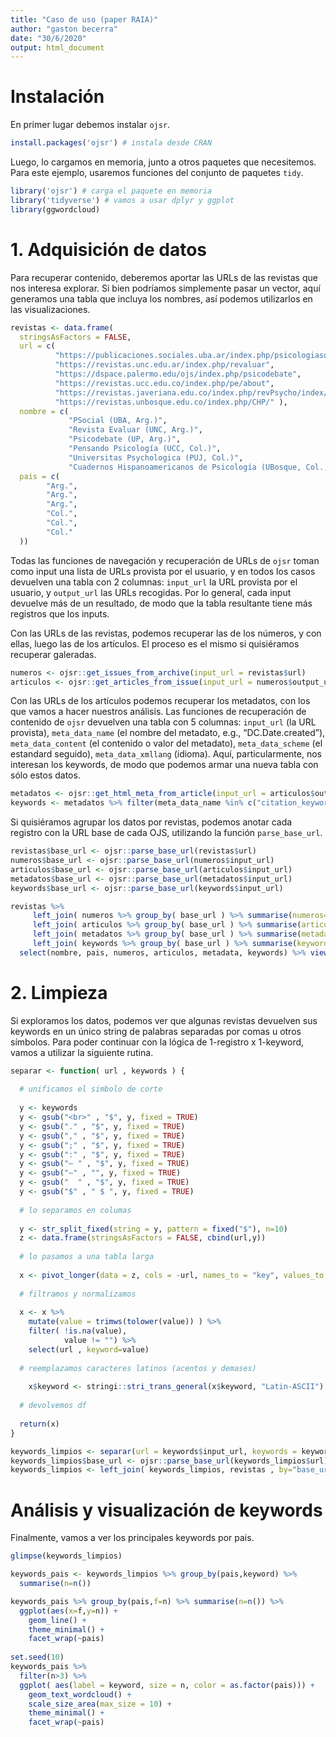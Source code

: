 ```yaml
---
title: "Caso de uso (paper RAIA)"
author: "gaston becerra"
date: "30/6/2020"
output: html_document
---
```


# Instalación

En primer lugar debemos instalar `ojsr`. 

```r

install.packages('ojsr') # instala desde CRAN

```

Luego, lo cargamos en memoria, junto a otros paquetes que necesitemos. 
Para este ejemplo, usaremos funciones del conjunto de paquetes `tidy`.

```r

library('ojsr') # carga el paquete en memoria
library('tidyverse') # vamos a usar dplyr y ggplot
library(ggwordcloud)
```

# 1. Adquisición de datos

Para recuperar contenido, deberemos aportar las URLs de las revistas que nos interesa explorar. Si bien podríamos simplemente pasar un vector, aquí generamos una tabla que incluya los nombres, así podemos utilizarlos en las visualizaciones.

```r

revistas <- data.frame(
  stringsAsFactors = FALSE,
  url = c(
          "https://publicaciones.sociales.uba.ar/index.php/psicologiasocial",
          "https://revistas.unc.edu.ar/index.php/revaluar",
          "https://dspace.palermo.edu/ojs/index.php/psicodebate",
          "https://revistas.ucc.edu.co/index.php/pe/about",
          "https://revistas.javeriana.edu.co/index.php/revPsycho/index/",
          "https://revistas.unbosque.edu.co/index.php/CHP/" ),
  nombre = c(
             "PSocial (UBA, Arg.)",
             "Revista Evaluar (UNC, Arg.)",
             "Psicodebate (UP, Arg.)",
             "Pensando Psicología (UCC, Col.)",
             "Universitas Psychologica (PUJ, Col.)",
             "Cuadernos Hispanoamericanos de Psicología (UBosque, Col.)" ),
  pais = c(
        "Arg.",
        "Arg.",
        "Arg.",
        "Col.",
        "Col.",
        "Col."
  ))

```

Todas las funciones de navegación y recuperación de URLs de `ojsr` toman como input una lista de URLs provista por el usuario, y en todos los casos devuelven una tabla con 2 columnas: `input_url` la URL provista por el usuario, y `output_url` las URLs recogidas. Por lo general, cada input devuelve más de un resultado, de modo que la tabla resultante tiene más registros que los inputs. 

Con las URLs de las revistas, podemos recuperar las de los números, y con ellas, luego las de los artículos. El proceso es el mismo si quisiéramos recuperar galeradas.

```r

numeros <- ojsr::get_issues_from_archive(input_url = revistas$url)
articulos <- ojsr::get_articles_from_issue(input_url = numeros$output_url)

```

Con las URLs de los artículos podemos recuperar los metadatos, con los que vamos a hacer nuestros análisis. Las funciones de recuperación de contenido de `ojsr` devuelven una tabla con 5 columnas: `input_url` (la URL provista), `meta_data_name` (el nombre del metadato, e.g., “DC.Date.created”), `meta_data_content` (el contenido o valor del metadato), `meta_data_scheme` (el estandard seguido), `meta_data_xmllang` (idioma). Aquí, particularmente, nos interesan los keywords, de modo que podemos armar una nueva tabla con sólo estos datos.


```r

metadatos <- ojsr::get_html_meta_from_article(input_url = articulos$output_url)
keywords <- metadatos %>% filter(meta_data_name %in% c("citation_keywords", "keywords") )

```

Si quisiéramos agrupar los datos por revistas, podemos anotar cada registro con la URL base de cada OJS, utilizando la función `parse_base_url`.

```r

revistas$base_url <- ojsr::parse_base_url(revistas$url) 
numeros$base_url <- ojsr::parse_base_url(numeros$input_url)
articulos$base_url <- ojsr::parse_base_url(articulos$input_url)
metadatos$base_url <- ojsr::parse_base_url(metadatos$input_url)
keywords$base_url <- ojsr::parse_base_url(keywords$input_url)

revistas %>%
     left_join( numeros %>% group_by( base_url ) %>% summarise(numeros=n()) ) %>%
     left_join( articulos %>% group_by( base_url ) %>% summarise(articulos=n()) ) %>%
     left_join( metadatos %>% group_by( base_url ) %>% summarise(metadata=n()) ) %>%
     left_join( keywords %>% group_by( base_url ) %>% summarise(keywords=n()) ) %>%
  select(nombre, pais, numeros, articulos, metadata, keywords) %>% view()

```

# 2. Limpieza

Si exploramos los datos, podemos ver que algunas revistas devuelven sus keywords en un único string de palabras separadas por comas u otros símbolos. Para poder continuar con la lógica de 1-registro x 1-keyword, vamos a utilizar la siguiente rutina.

```r

separar <- function( url , keywords ) {
  
  # unificamos el simbolo de corte
  
  y <- keywords
  y <- gsub("<br>" , "$", y, fixed = TRUE)
  y <- gsub("." , "$", y, fixed = TRUE)
  y <- gsub("," , "$", y, fixed = TRUE)
  y <- gsub(";" , "$", y, fixed = TRUE)
  y <- gsub(":" , "$", y, fixed = TRUE)
  y <- gsub("– " , "$", y, fixed = TRUE)
  y <- gsub("–" , "", y, fixed = TRUE)
  y <- gsub("  " , "$", y, fixed = TRUE)
  y <- gsub("$" , " $ ", y, fixed = TRUE)
  
  # lo separamos en columas
  
  y <- str_split_fixed(string = y, pattern = fixed("$"), n=10)
  z <- data.frame(stringsAsFactors = FALSE, cbind(url,y))
  
  # lo pasamos a una tabla larga
  
  x <- pivot_longer(data = z, cols = -url, names_to = "key", values_to = "value")
  
  # filtramos y normalizamos
  
  x <- x %>% 
    mutate(value = trimws(tolower(value)) ) %>%
    filter( !is.na(value), 
            value != "") %>%
    select(url , keyword=value)
  
  # reemplazamos caracteres latinos (acentos y demases)
  
    x$keyword <- stringi::stri_trans_general(x$keyword, "Latin-ASCII")
  
  # devolvemos df
  
  return(x) 
} 

keywords_limpios <- separar(url = keywords$input_url, keywords = keywords$meta_data_content)
keywords_limpios$base_url <- ojsr::parse_base_url(keywords_limpios$url)
keywords_limpios <- left_join( keywords_limpios, revistas , by="base_url")

```

# Análisis y visualización de keywords

Finalmente, vamos a ver los principales keywords por pais.

```r

glimpse(keywords_limpios)

keywords_pais <- keywords_limpios %>% group_by(pais,keyword) %>% 
  summarise(n=n()) 

keywords_pais %>% group_by(pais,f=n) %>% summarise(n=n()) %>% 
  ggplot(aes(x=f,y=n)) +
    geom_line() +
    theme_minimal() +
    facet_wrap(~pais)
  
set.seed(10)
keywords_pais %>%
  filter(n>3) %>%
  ggplot( aes(label = keyword, size = n, color = as.factor(pais))) +
    geom_text_wordcloud() +
    scale_size_area(max_size = 10) +
    theme_minimal() +
    facet_wrap(~pais)

```
